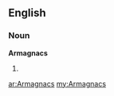 ==English==

===Noun===
'''Armagnacs'''

# {{plural of|[[Armagnac]]}}

[[ar:Armagnacs]]
[[my:Armagnacs]]